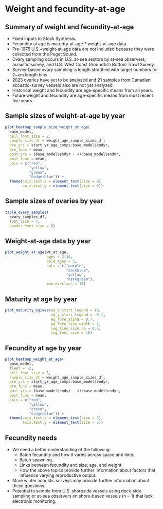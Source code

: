 # Weight and fecundity-at-age
## Summary of weight and fecundity-at-age
* Fixed inputs to Stock Synthesis.
* Fecundity at age is maturity-at-age $*$ weight-at-age data.
* Pre-1975 U.S.~weight-at-age data are not included because they were
collected from the Puget Sound.
* Ovary sampling occurs in
U.S. at-sea sectors by at-sea observers,
acoustic survey, and
U.S. West Coast Groundfish Bottom Trawl Survey.
* Survey-based ovary sampling is length stratified with target numbers for 2~cm
length bins.
* 2023 ovaries have yet to be analyzed and 21 samples from Canadian acoustic-survey vessels also are not yet analyzed.
* Historical weight and fecundity are age-specific means from all years.
* Future weight and fecundity are age-specific means from most recent five
years.

## Sample sizes of weight-at-age by year
```r

plot_heatmap_sample_size_weight_at_age(
  base_model,
  cell_font_size = 2,
  sample_size_df = weight_age_sample_sizes_df,
  pre_yrs = start_yr_age_comps:base_model$endyr,
  pre_func = mean,
  post_yrs = (base_model$endyr - 4):base_model$endyr,
  post_func = mean,
  cols = c("red",
           "yellow",
           "green",
           "dodgerblue")) +
  theme(axis.text.x = element_text(size = 8),
        axis.text.y = element_text(size = 6))
```
## Sample sizes of ovaries by year
```r

table_ovary_samples(
  ovary_samples_df,
  font_size = 7,
  header_font_size = 6)
```

## Weight-at-age data by year
```r

plot_weight_at_age(wt_at_age,
                   ages = 2:10,
                   bold_ages = 5,
                   cols = c("purple",
                            "darkblue",
                            "yellow",
                            "darkgreen"),
                   max.overlaps = 15)
```

## Maturity at age by year
```r

plot_maturity_ogives(eq_x_start_legend = 10,
                     eq_y_start_legend = -0.1,
                     eq_fore_alpha = 0.7,
                     eq_fore_line_width = 1,
                     leg_line_size_cm = 0.5,
                     leg_font_size = 10)
```

## Fecundity at age by year
```r

plot_heatmap_weight_at_age(
  base_model,
  fleet = -2,
  cell_font_size = 3,
  sample_size_df = weight_age_sample_sizes_df,
  pre_yrs = start_yr_age_comps:base_model$endyr,
  pre_func = mean,
  post_yrs = (base_model$endyr - 4):base_model$endyr,
  post_func = mean,
  cols = c("red",
           "yellow",
           "green",
           "dodgerblue")) +
  theme(axis.text.x = element_text(size = 8),
        axis.text.y = element_text(size = 6))
```

## Fecundity needs

* We need a better understanding of the following:
  - Batch fecundity and how it varies across space and time.
  - Batch spawning.
  - Links between fecundity and size, age, and weight.
  - How the above topics provide further information about factors that
influence varying reproductive output.
* More winter acoustic surveys may provide further information about these
questions.
* Potential to sample from U.S. shoreside vessels using dock-side sampling
or at-sea observers on shore-based vessels (n = 1) that lack electronic monitoring.
